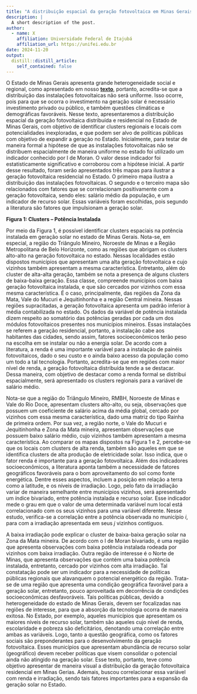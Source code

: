 ```yaml
---
title: "A distribuição espacial da geração fotovoltaica em Minas Gerais"
description: |
  A short description of the post.
author:
  - name: X
    affiliation: Universidade Federal de Itajubá
    affiliation_url: https://unifei.edu.br
date: 2024-11-20
output:
  distill::distill_article:
    self_contained: false
---
```


O Estado de Minas Gerais apresenta grande heterogeneidade social e regional, como apresentado em nosso [**texto**](https://raerde.com.br/posts/2024-05-22-post-de-exemplo-2/), portanto, acredita-se que a distribuição das instalações fotovoltaicas não será uniforme. Isso ocorre, pois para que se ocorra o investimento na geração solar é necessário investimento privado ou público, e também questões climáticas e demográficas favoráveis. Nesse texto, apresentaremos a distribuição espacial da geração fotovoltaica distribuída e residencial no Estado de Minas Gerais, com objetivo de identificar clusters regionais e locais com potencialidades inexploradas, e que podem ser alvo de políticas públicas com objetivo de expandir a geração no Estado. 
Inicialmente, para testar de maneira formal a hipótese de que as instalações fotovoltaicas não se distribuem espacialmente de maneira uniforme no estado foi utilizado um indicador conhecido por I de Moran. O valor desse indicador foi estatisticamente significativo e corroborou com a hipótese inicial. A partir desse resultado, foram serão apresentados três mapas para ilustrar a geração fotovoltaica residencial no Estado. O primeiro mapa ilustra a distribuição das instalações fotovoltaicas. O segundo e o terceiro mapa são relacionados com fatores que se correlacionam positivamente com a geração fotovoltaica, sendo eles: salário médio da população, e um indicador de recurso solar. Essas variáveis foram escolhidas, pois segundo a literatura são fatores que impulsionam a geração solar.

**Figura 1: Clusters – Potência Instalada**

Por meio da Figura 1, é possível identificar clusters espaciais na potência instalada em geração solar no estado de Minas Gerais. Nota-se, em especial, a região do Triângulo Mineiro, Noroeste de Minas e a Região Metropolitana de Belo Horizonte, como as regiões que abrigam os clusters alto-alto na geração fotovoltaica no estado. Nessas localidades estão dispostos municípios que apresentam uma alta geração fotovoltaica e cujo vizinhos também apresentam a mesma característica.
Entretanto, além do cluster de alta-alta geração, também se nota a presença de alguns clusters de baixa-baixa geração. Essa classe, compreende municípios com baixa geração fotovoltaica instalada, e que são cercados por vizinhos com essa mesma característica. É o caso, principalmente, das regiões da Zona da Mata, Vale do Mucuri e Jequitinhonha e a região Central mineira. Nessas regiões supracitadas, a geração fotovoltaica apresenta um padrão inferior à média contabilizada no estado. 
Os dados da variável de potência instalada dizem respeito ao somatório das potências geradas por cada um dos módulos fotovoltaicos presentes nos municípios mineiros. Essas instalações se referem a geração residencial, portanto, a instalação cabe aos habitantes das cidades, sendo assim, fatores socioeconômicos terão peso na escolha em se instalar ou não a energia solar. 
De acordo com a literatura, a renda é uma importante variável para a instalação de painéis fotovoltaicos, dado o seu custo e o ainda baixo acesso da população como um todo a tal tecnologia. Portanto, acredita-se que em regiões com maior nível de renda, a geração fotovoltaica distribuída tende a se destacar. Dessa maneira, com objetivo de destacar como a renda formal se distribui espacialmente, será apresentado os clusters regionais para a variável de salário médio. 


Nota-se que a região do Triângulo Mineiro, RMBH, Noroeste de Minas e Vale do Rio Doce, apresentam clusters alto-alto, ou seja, observações que possuem um coeficiente de salário acima da média global, cercado por vizinhos com essa mesma característica, dado uma matriz do tipo Rainha de primeira ordem. Por sua vez, a região norte, o Vale do Mucuri e Jequitinhonha e Zona da Mata mineira, apresentam observações que possuem baixo salário médio, cujo vizinhos também apresentam a mesma característica.
Ao comparar os mapas dispostos na Figura 1 e 2, percebe-se que os locais com clusters de alta renda, também são aqueles em que se identifica clusters de alta produção de eletricidade solar. Isso indica, que o fator renda é importante para a geração fotovoltaica. 
Além dos indicadores socioeconômicos, a literatura aponta também a necessidade de fatores geográficos favoráveis para o bom aproveitamento do sol como fonte energética. Dentre esses aspectos, incluem a posição em relação a terra como a latitude, e os níveis de irradiação. Logo, pelo fato da irradiação variar de maneira semelhante entre municípios vizinhos, será apresentado um índice bivariado, entre potência instalada e recurso solar. Esse indicador mede o grau em que o valor de uma determinada variável num local está correlacionado com os seus vizinhos para uma variável diferente. Nesse estudo, verifica-se a correlação entre a potência observada no município *i*, para com a irradiação apresentada em seus *j* vizinhos contíguos.


A baixa irradiação pode explicar o cluster de baixa-baixa geração solar na Zona da Mata mineira. De acordo com o I de Moran bivariado, é uma região que apresenta observações com baixa potência instalada rodeada por vizinhos com baixa irradiação.
Outra região de interesse é o Norte de Minas, que apresenta observações que contém uma baixa potência instalada, entretanto, cercado por vizinhos com alta irradiação. Tal constatação pode ser um indicador para a necessidade de políticas públicas regionais que alavanquem o potencial energético da região. Trata-se de uma região que apresenta uma condição geográfica favorável para a geração solar, entretanto, pouco aproveitada em decorrência de condições socioeconômicas desfavoráveis. 
Tais políticas públicas, devido a heterogeneidade do estado de Minas Gerais, devem ser focalizadas nas regiões de interesse, para que a absorção da tecnologia ocorra de maneira exitosa. No Estado, por exemplo, aqueles municípios que apresentam os maiores níveis de recurso solar, também são aqueles cujo nível de renda, escolaridade e pobreza são deficitários, denotando uma correlação entre ambas as variáveis. Logo, tanto a questão geográfica, como os fatores sociais são preponderantes para o desenvolvimento da geração fotovoltaica. Esses municípios que apresentam abundância de recurso solar (geográfico) devem receber políticas que visem consolidar o potencial ainda não atingido na geração solar. 
Esse texto, portanto, teve como objetivo apresentar de maneira visual a distribuição da geração fotovoltaica residencial em Minas Gerias. Ademais, buscou correlacionar essa variável com renda e irradiação, sendo tais fatores importantes para a expansão da geração solar no Estado. 
